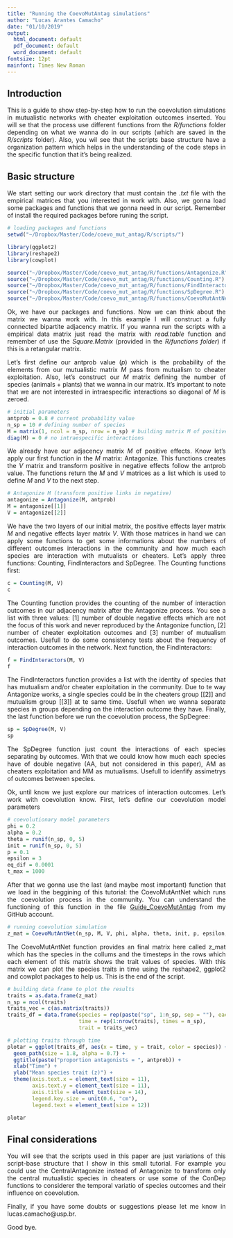 ```yaml
---
title: "Running the CoevoMutAntag simulations"
author: "Lucas Arantes Camacho"
date: "01/10/2019"
output:
  html_document: default
  pdf_document: default
  word_document: default
fontsize: 12pt
mainfont: Times New Roman
---
```


<style>
body {
text-align: justify}
</style>

## Introduction

This is a guide to show step-by-step how to run the coevolution simulations in mutualistic networks with cheater exploitation outcomes inserted. You will se that the process use different functions from the *R/functions* folder depending on what we wanna do in our scripts (which are saved in the *R/scripts* folder). Also, you wil see that the scripts base structure have a organization pattern which helps in the understanding of the code steps in the specific function that it's being realized. 

## Basic structure
We start setting our work directory that must contain the *.txt* file with the empirical matrices that you interested in work with. Also, we gonna load some packages and functions that we gonna need in our script. Remember of install the required packages before runing the script.

```r
# loading packages and functions
setwd("~/Dropbox/Master/Code/coevo_mut_antag/R/scripts/")

library(ggplot2)
library(reshape2)
library(cowplot)

source("~/Dropbox/Master/Code/coevo_mut_antag/R/functions/Antagonize.R")
source("~/Dropbox/Master/Code/coevo_mut_antag/R/functions/Counting.R")
source("~/Dropbox/Master/Code/coevo_mut_antag/R/functions/FindInteractors.R")
source("~/Dropbox/Master/Code/coevo_mut_antag/R/functions/SpDegree.R")
source("~/Dropbox/Master/Code/coevo_mut_antag/R/functions/CoevoMutAntNet.R")

```

Ok, we have our packages and functions. Now we can think about the matrix we wanna work with. In this example I will construct a fully connected bipartite adjacency matrix. If you wanna run the scripts with a empirical data matrix just read the matrix with *read.table* function and remember of use the *Square.Matrix* (provided in the *R/functions folder*) if this is a retangular matrix.

Let's first define our antprob value (*p*) which is the probability of the elements from our mutualistic matrix *M* pass from mutualism to cheater exploitation. Also, let's construct our *M* matrix defining the number of species (animals + plants) that we wanna in our matrix. It's important to note that we are not interested in intraespecific interactions so diagonal of *M* is zeroed.

```r
# initial parameters
antprob = 0.8 # current probability value
n_sp = 10 # defining number of species
M = matrix(1, ncol = n_sp, nrow = n_sp) # building matrix M of positive outcomes
diag(M) = 0 # no intraespecific interactions
```

We already have our adjacency matrix *M* of positive effects. Know let's apply our first function in the *M* matrix: Antagonize. This functions creates the *V* matrix and transform positive in negative effects follow the antprob value. The functions return the *M* and *V* matrices as a list which is used to define *M* and *V* to the next step. 

```r
# Antagonize M (transform positive links in negative)
antagonize = Antagonize(M, antprob)
M = antagonize[[1]]
V = antagonize[[2]]
```

We have the two layers of our initial matrix, the positive effects layer matrix *M* and negative effects layer matrix *V*. With those matrices in hand we can apply some functions to get some informations about the numbers of different outcomes interactions in the community and how much each species are interaction with mutualists or cheaters. Let's apply three functions: Counting, FindInteractors and SpDegree. The Counting functions first:

```r
c = Counting(M, V)
c
```

The Counting function provides the counting of the number of interaction outcomes in our adjacency matrix after the Antagonize process. You see a list with three values: [1] number of double negative effects which are not the focus of this work and never reproduced by the Antagonize function, [2] number of cheater exploitation outcomes and [3] number of mutualism outcomes. Usefull to do some consistency tests about the frequency of interaction outcomes in the network. Next function, the FindInteractors:

```r
f = FindInteractors(M, V)
f
```

The FindInteractors function provides a list with the identity of species that has mutualism and/or cheater exploitation in the community. Due to te way Antagonize works, a single species could be in the cheaters group [[2]] and mutualism group [[3]] at te same time. Usefull when we wanna separate species in groups depending on the interaction outcome they have. Finally, the last function before we run the coevolution process, the SpDegree:

```r
sp = SpDegree(M, V)
sp
```

The SpDegree function just count the interactions of each species separating by outcomes. With that we could know how much each species have of double negative (AA, but not considered in this paper), AM as cheaters exploitation and MM as mutualisms. Usefull to idenfify assimetrys of outcomes between species.

Ok, until know we just explore our matrices of interaction outcomes. Let's work with coevolution know. First, let's define our coevolution model parameters

```r
# coevolutionary model parameters
phi = 0.2
alpha = 0.2
theta = runif(n_sp, 0, 5)
init = runif(n_sp, 0, 5)
p = 0.1
epsilon = 3
eq_dif = 0.0001
t_max = 1000
```

After that we gonna use the last (and maybe most important) function that we load in the beggining of this tutorial: the CoevoMutAntNet which runs the coevolution process in the community. You can understand the functioning of this function in the file [Guide_CoevoMutAntag]() from my GitHub account.

```r
# running coevolution simulation
z_mat = CoevoMutAntNet(n_sp, M, V, phi, alpha, theta, init, p, epsilon, eq_dif, t_max)

```

The CoevoMutAntNet function provides an final matrix here called z_mat which has the species in the collums and the timesteps in the rows which each element of this matrix shows the trait values of species. With this matrix we can plot the species traits in time using the reshape2, ggplot2 and cowplot packages to help us. This is the end of the script.

```r
# building data frame to plot the results
traits = as.data.frame(z_mat)
n_sp = ncol(traits)
traits_vec = c(as.matrix(traits))
traits_df = data.frame(species = rep(paste("sp", 1:n_sp, sep = ""), each = nrow(traits)),
                       time = rep(1:nrow(traits), times = n_sp),
                       trait = traits_vec)

# plotting traits through time
plotar = ggplot(traits_df, aes(x = time, y = trait, color = species)) +
  geom_path(size = 1.8, alpha = 0.7) + 
  ggtitle(paste("proportion antagonists = ", antprob)) +
  xlab("Time") + 
  ylab("Mean species trait (z)") +
  theme(axis.text.x = element_text(size = 11),
        axis.text.y = element_text(size = 11),
        axis.title = element_text(size = 14), 
        legend.key.size = unit(0.6, "cm"),
        legend.text = element_text(size = 12))

plotar
```

## Final considerations
You will see that the scripts used in this paper are just variations of this script-base structure that I show in this small tutorial. For example you could use the CentralAntagonize instead of Antagonize to transform only the central mutualistic species in cheaters or use some of the ConDep functions to considerer the temporal variatio of species outcomes and their influence on coevolution.

Finally, if you have some doubts or suggestions please let me know in lucas.camacho@usp.br. 

Good bye.